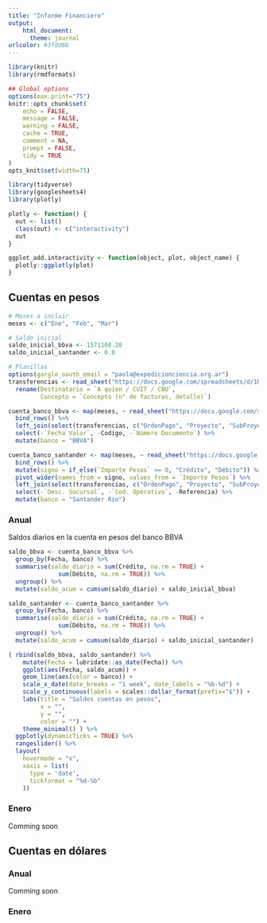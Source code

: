 ```yaml
---
title: "Informe Financiero"
output:
    html_document:
      theme: journal
urlcolor: #3fdd6b
---
```


<style>
.nav>li>a {
    position: relative;
    display: block;
    padding: 10px 15px;
    color: #3fdd6b;
}
.nav-pills>li.active>a, .nav-pills>li.active>a:hover, .nav-pills>li.active>a:focus {
    color: #ffffff;
    background-color: #3fdd6b;
}
</style>

```r
library(knitr)
library(rmdformats)

## Global options
options(max.print="75")
knitr::opts_chunk$set(
	echo = FALSE,
	message = FALSE,
	warning = FALSE,
	cache = TRUE,
	comment = NA,
	prompt = FALSE,
	tidy = TRUE
)
opts_knit$set(width=75)

```

```r
library(tidyverse)
library(googlesheets4)
library(plotly)

plotly <- function() {
  out <- list()
  class(out) <- c("interactivity")
  out
}

ggplot_add.interactivity <- function(object, plot, object_name) {
  plotly::ggplotly(plot)
}
```

## Cuentas en pesos {.tabset .tabset-fade .tabset-pills}

```r
# Meses a incluir
meses <- c("Ene", "Feb", "Mar")

# Saldo inicial
saldo_inicial_bbva <- 1571108.20
saldo_inicial_santander <- 0.0

# Planillas
options(gargle_oauth_email = "paola@expedicionciencia.org.ar")
transferencias <- read_sheet("https://docs.google.com/spreadsheets/d/1N6FGnCIkiw1xg1_do2KnTPFQkTIBv5oT94R0-ICraUA/edit#gid=0") %>% 
  rename(Destinatario = `A quien / CUIT / CBU`, 
         Concepto = `Concepto (n° de facturas, detalle)`)

cuenta_banco_bbva <- map(meses, ~ read_sheet("https://docs.google.com/spreadsheets/d/152XYQwKsdHEOFtUmTNUy4wV7R90MNUy-Q9sAXh_tVGE/edit#gid=140125494", sheet = .x)) %>% 
  bind_rows() %>% 
  left_join(select(transferencias, c("OrdenPago", "Proyecto", "SubProyecto")), by = c("OP" = "OrdenPago")) %>% 
  select(-`Fecha Valor`, -Codigo, -`Número Documento`) %>% 
  mutate(banco = "BBVA")

cuenta_banco_santander <- map(meses, ~ read_sheet("https://docs.google.com/spreadsheets/d/1GzYlyVzxWuvTJLJ0_f362lgq0GOZ4mw8QLzRL9CgAvo/edit#gid=0", sheet = .x)) %>% 
  bind_rows() %>% 
  mutate(signo = if_else(`Importe Pesos` >= 0, "Crédito", "Débito")) %>% 
  pivot_wider(names_from = signo, values_from = `Importe Pesos`) %>% 
  left_join(select(transferencias, c("OrdenPago", "Proyecto", "SubProyecto")), by = c("OP" = "OrdenPago")) %>% 
  select(-`Desc. Sucursal`, -`Cod. Operativo`, -Referencia) %>% 
  mutate(banco = "Santander Río")
```

### Anual 

Saldos diarios en la cuenta en pesos del banco BBVA

```r
saldo_bbva <- cuenta_banco_bbva %>% 
  group_by(Fecha, banco) %>% 
  summarise(saldo_diario = sum(Crédito, na.rm = TRUE) + 
              sum(Débito, na.rm = TRUE)) %>%
  ungroup() %>%
  mutate(saldo_acum = cumsum(saldo_diario) + saldo_inicial_bbva) 

saldo_santander <- cuenta_banco_santander %>% 
  group_by(Fecha, banco) %>% 
  summarise(saldo_diario = sum(Crédito, na.rm = TRUE) + 
              sum(Débito, na.rm = TRUE)) %>%
  ungroup() %>%
  mutate(saldo_acum = cumsum(saldo_diario) + saldo_inicial_santander) 

( rbind(saldo_bbva, saldo_santander) %>% 
    mutate(Fecha = lubridate::as_date(Fecha)) %>% 
    ggplot(aes(Fecha, saldo_acum)) +
    geom_line(aes(color = banco)) +
    scale_x_date(date_breaks = "1 week", date_labels = "%b-%d") +
    scale_y_continuous(labels = scales::dollar_format(prefix="$")) +
    labs(title = "Saldos cuentas en pesos",
         x = "",
         y = "",
         color = "") +
    theme_minimal() ) %>% 
  ggplotly(dynamicTicks = TRUE) %>% 
  rangeslider() %>%
  layout(
    hovermode = "x",
    xaxis = list(
      type = 'date',
      tickformat = "%d-%b"
    ))
```

### Enero

Comming soon

## Cuentas en dólares {.tabset .tabset-fade .tabset-pills}

### Anual

Comming soon

### Enero

